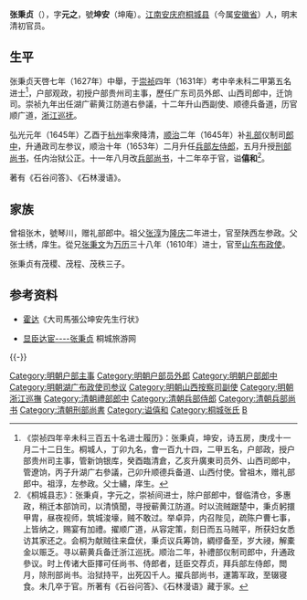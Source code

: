 '''张秉贞'''（{{bd||1607年|1655年||catIdx=Z}}），字'''元之'''，號'''坤安'''（坤庵）。[[江南省|江南]][[安庆府|安庆府]][[桐城县|桐城县]]（今属[[安徽省|安徽省]]）人，明末清初官员。

==生平==
张秉贞天啓七年（1627年）中舉，于[[崇祯|崇祯]]四年（1631年）考中辛未科二甲第五名进士<ref>《崇祯四年辛未科三百五十名进士履历》：张秉貞，坤安，诗五房，庚戌十一月二十二日生。桐城人，丁卯九名，會一百九十四，二甲五名，户部政，授户部贵州司主事，管新饷银库，癸酉臨清倉，乙亥升廣東司员外、山西司郎中，管遼饷，丙子升湖广右參議，己卯升顺德兵备道、山西付使。曾祖木，赠礼部郎中。祖淳，左参政。父士繡，庠生。</ref>，户部观政，初授户部贵州司主事，歷任广东司员外郎、山西司郎中，迁饷司。崇祯九年出任湖广蕲黄江防道右參議，十二年升山西副使、顺德兵备道，历官顺广道，[[浙江|浙江]][[巡抚|巡抚]]。

弘光元年（1645年）乙酉于[[杭州|杭州]]率衆降清，[[顺治|顺治]]二年（1645年）补[[礼部|礼部]]仪制司[[郎中_(官位)|郎中]]，升通政司左参议，顺治十年（1653年）二月升任[[兵部|兵部]][[左侍郎|左侍郎]]，五月升授[[刑部尚书|刑部尚书]]，任内治狱公正。十一年八月改[[兵部尚书|兵部尚书]]，十二年卒于官，谥'''僖和'''<ref>《桐城县志》：张秉貞，字元之，崇祯间进士，除户部郎中，督临清仓，多惠政，稍迁本部饷司，以清慎聞，寻授蕲黄江防道。时以流贼踞楚中，秉贞躬擐甲胄，昼夜视师，筑城浚壕，贼不敢过。举卓异，内召陛见，疏陈户曹七事，上皆纳之，赐宴有加禮。擢顺广道，从容定策，刻日而五马贼平，所获妇女悉访其家还之。会桐为献贼往来盘伏，秉贞议兵筹饷，綢缪备至，岁大祲，解橐金以赈乏。寻以蕲黄兵备迁浙江巡抚。顺治二年，补禮部仪制司郎中，升通政參议。时上传诸大臣擇可任尚书、侍郎者，廷臣交荐贞，拜兵部左侍郎，閲月，除刑部尚书。治狱持平，出死囚千人。擢兵部尚书，運籌军政，至辍寝食。未几卒于官。所著有《石谷问答》、《石林漫语》藏于家。</ref>。

著有《石谷问答》、《石林漫语》。

== 家族 ==
曾祖张木，號琴川，赠礼部郎中。祖父[[張淳_(隆慶進士)|张淳]]为[[隆庆_(明朝)|隆庆]]二年进士，官至陕西左参政。父张士绣，庠生。從兄[[张秉文|张秉文]]为[[万历|万历]]三十八年（1610年）进士，官至[[山东|山东]][[布政使|布政使]]。

张秉贞有茂稷、茂程、茂秩三子。

==参考资料==
*[[霍达|霍达]]《大司馬張公坤安先生行状》
{{reflist}}
*[https://web.archive.org/web/20090107101206/http://www.tclyw.gov.cn:8081/lyw/newsfile/2006/5/26/0_1148610413453.html 显臣达宦----张秉贞] 桐城旅游网

{{-}}
{{start box}}
{{s-off}}
{{succession box|[[孟明輔|孟明輔]]|[[李際期|李際期]]|[[清朝兵部尚书列表#兵部漢尚書|兵部漢尚書]]|<small>順治十一年八月丙子－順治十二年五月<br>（1654年9月29日－1655年）</small>}}
{{end box}}

{{崇禎四年辛未科殿試金榜}}
{{DEFAULTSORT:Zhang張}}
[[Category:明朝户部主事|Category:明朝户部主事]]
[[Category:明朝户部员外郎|Category:明朝户部员外郎]]
[[Category:明朝户部郎中|Category:明朝户部郎中]]
[[Category:明朝湖广布政使司参议|Category:明朝湖广布政使司参议]]
[[Category:明朝山西按察司副使|Category:明朝山西按察司副使]]
[[Category:明朝浙江巡撫|Category:明朝浙江巡撫]]
[[Category:清朝禮部郎中|Category:清朝禮部郎中]]
[[Category:清朝兵部侍郎|Category:清朝兵部侍郎]]
[[Category:清朝兵部尚书|Category:清朝兵部尚书]]
[[Category:清朝刑部尚書|Category:清朝刑部尚書]]
[[Category:谥僖和|Category:谥僖和]]
[[Category:桐城张氏|Category:桐城张氏]]
[[Category:张姓|B]]